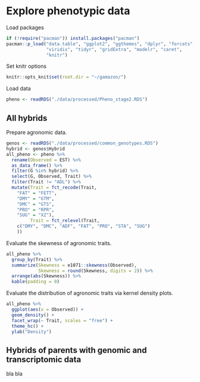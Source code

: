 # Explore phenotypic data
Load packages
```r
if (!require("pacman")) install.packages("pacman")
pacman::p_load("data.table", "ggplot2", "ggthemes", "dplyr", "forcats", 
               "viridis", "tidyr", "gridExtra", "modelr", "caret",
               "knitr")
```

Set knitr options
```r
knitr::opts_knit$set(root.dir = "~/gamazon/")
```

Load data
```r
pheno <- readRDS("./data/processed/Pheno_stage2.RDS")
```


## All hybrids
Prepare agronomic data.
```r
genos <- readRDS("./data/processed/common_genotypes.RDS")
hybrid <- genos$Hybrid
all_pheno <- pheno %>%
  rename(Observed = EST) %>%
  as_data_frame() %>%
  filter(G %in% hybrid) %>%
  select(G, Observed, Trait) %>%
  filter(Trait != "ADL") %>%
  mutate(Trait = fct_recode(Trait, 
    "FAT" = "FETT",
    "DMY" = "GTM",
    "DMC" = "GTS",
    "PRO" = "RPR",
    "SUG" = "XZ"),
         Trait = fct_relevel(Trait, 
    c("DMY", "DMC", "ADF", "FAT", "PRO", "STA", "SUG")
    ))
```
  
Evaluate the skewness of agronomic traits.
```r
all_pheno %>%
  group_by(Trait) %>%
  summarize(Skewness = e1071::skewness(Observed),
            Skewness = round(Skewness, digits = 2)) %>%
  arrange(abs(Skewness)) %>%
  kable(padding = 0)
```

Evaluate the distribution of agronomic traits via kernel density plots.
```r
all_pheno %>%
  ggplot(aes(x = Observed)) +
  geom_density() +
  facet_wrap(~ Trait, scales = "free") +
  theme_hc() +
  ylab("Density")
```


## Hybrids of parents with genomic and transcriptomic data 
bla bla